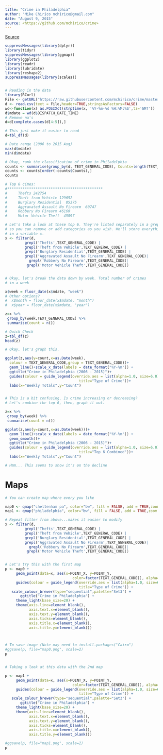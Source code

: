 ```yaml
---
title: "Crime in Philadelphia"
author: "Mike Chirico mchirico@gmail.com"
date: "August 9, 2015"
source: <https://github.com/mchirico/crime>
---
```


[Source](https://github.com/mchirico/crime)

```r
suppressMessages(library(dplyr))
library(tidyr)
suppressMessages(library(ggmap))
library(ggplot2)
library(readr)
library(lubridate)
library(reshape2)
suppressMessages(library(scales)) 


# Reading in the data
library(RCurl)
File <- getURL("https://raw.githubusercontent.com/mchirico/crime/master/data/philly_crime.csv")
d <- read.csv(text = File,header=TRUE,stringsAsFactors=FALSE)
wd<-function(x) as.POSIXct(strptime(x, '%Y-%m-%d %H:%M:%S',tz='GMT'))
d$mdate = wd(d$DISPATCH_DATE_TIME)
# Remove na's
d=d[complete.cases(d[4:5]),]

# This just make it easier to read
d=tbl_df(d)

# Date range (2006 to 2015 Aug)
max(d$mdate)
min(d$mdate)

# Okay, rank the classification of crime in Philadelphia
counts <- summarise(group_by(d, TEXT_GENERAL_CODE), Counts=length(TEXT_GENERAL_CODE))
counts <- counts[order(-counts$Counts),]
counts

# Top 6 cimes:
#********************************************
#     Thefts 242754
#     Theft from Vehicle 129652
#     Burglary Residential  85375
#     Aggravated Assault No Firearm  60747
#     Robbery No Firearm 46160
#     Motor Vehicle Theft  45897

# Let's take a look at these top 6. They're listed separately in a grep
# so you can remove or add categories as you wish. We'll store everything
# in a variable x.
x <- filter(d,
         grepl('Thefts',TEXT_GENERAL_CODE) |
         grepl('Theft from Vehicle',TEXT_GENERAL_CODE) |
         grepl('Burglary Residential',TEXT_GENERAL_CODE) |  
         grepl('Aggravated Assault No Firearm',TEXT_GENERAL_CODE)|
           grepl('Robbery No Firearm',TEXT_GENERAL_CODE)|
          grepl('Motor Vehicle Theft',TEXT_GENERAL_CODE))


# Okay, let's break the data down by week. Total number of crimes
# in a week

x$week = floor_date(x$mdate, "week")
# Other options?
#  x$month = floor_date(x$mdate, "month")
#  x$year = floor_date(x$mdate, "year")

z=x %>%
 group_by(week,TEXT_GENERAL_CODE) %>%  
 summarise(count = n())

# Quick Check
z=tbl_df(z)
head(z)

# Okay, let's graph this.

ggplot(z,aes(y=count,x=as.Date(week),
  colour = TEXT_GENERAL_CODE,group = TEXT_GENERAL_CODE))+
  geom_line()+scale_x_date(labels = date_format("%Y-%m")) + 
  ggtitle("Crime in Philadelphia (2006 - 2015)")+
  guides(colour = guide_legend(override.aes = list(alpha=1.0, size=6.0),
                                  title="Type of Crime"))+
  labs(x="Weekly Totals",y="Count")


# This is a bit confusing. Is crime increasing or decreasing? 
# Let's combine the top 6, then, graph it out.

z=x %>%
 group_by(week) %>%  
 summarise(count = n())

ggplot(z,aes(y=count,x=as.Date(week)))+
  geom_line()+scale_x_date(labels = date_format("%Y-%m")) + 
  geom_smooth()+
  ggtitle("Crime in Philadelphia (2006 - 2015)")+
  guides(colour = guide_legend(override.aes = list(alpha=1.0, size=6.0),
                                  title="Top 6 Combined"))+
  labs(x="Weekly Totals",y="Count")

# Hmm... This seems to show it's on the decline


```

# Maps

```r
# You can create map where every you like

map0 <- qmap("cheltenham pa", color="bw", fill = FALSE, add = TRUE,zoom = 13,legend = 'topleft')
map1 <- qmap("philadelphia", color="bw", fill = FALSE, add = TRUE,zoom = 14,legend = 'topleft')

# Repeat filter from above...makes it easier to modify
x <- filter(d,
         grepl('Thefts',TEXT_GENERAL_CODE) |
         grepl('Theft from Vehicle',TEXT_GENERAL_CODE) |
         grepl('Burglary Residential',TEXT_GENERAL_CODE) |  
         grepl('Aggravated Assault No Firearm',TEXT_GENERAL_CODE)|
           grepl('Robbery No Firearm',TEXT_GENERAL_CODE)|
          grepl('Motor Vehicle Theft',TEXT_GENERAL_CODE))


# Let's try this with the first map
p <- map0 +
     geom_point(data=x, aes(x=POINT_X, y=POINT_Y, 
                               color=factor(TEXT_GENERAL_CODE)), alpha=0.85) +
     guides(colour = guide_legend(override.aes = list(alpha=1.0, size=6.0),
                                  title="Type of Crime")) +
   scale_colour_brewer(type="sequential",palette="Set3") + 
       ggtitle("Crime in Philadelphia") +
     theme_light(base_size=20) +
     theme(axis.line=element_blank(),
           axis.text.x=element_blank(),
           axis.text.y=element_blank(),
           axis.ticks=element_blank(),
           axis.title.x=element_blank(),
           axis.title.y=element_blank())



# To save image (Note may need to install.packages("Cairo")
#ggsave(p, file="map0.png", scale=2)
p


# Taking a look at this data with the 2nd map

p <- map1 +
     geom_point(data=x, aes(x=POINT_X, y=POINT_Y, 
                               color=factor(TEXT_GENERAL_CODE)), alpha=0.85) +
     guides(colour = guide_legend(override.aes = list(alpha=1.0, size=6.0),
                                  title="Type of Crime")) +
   scale_colour_brewer(type="sequential",palette="Set3") + 
       ggtitle("Crime in Philadelphia") +
     theme_light(base_size=20) +
     theme(axis.line=element_blank(),
           axis.text.x=element_blank(),
           axis.text.y=element_blank(),
           axis.ticks=element_blank(),
           axis.title.x=element_blank(),
           axis.title.y=element_blank())

#ggsave(p, file="map1.png", scale=2)
p



```
